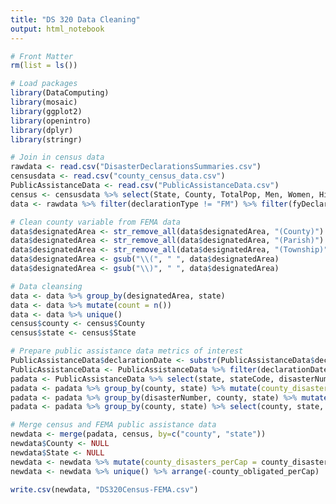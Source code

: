 ---
title: "DS 320 Data Cleaning"
output: html_notebook
---

```{r}
# Front Matter
rm(list = ls())

# Load packages
library(DataComputing)
library(mosaic)
library(ggplot2)
library(openintro)
library(dplyr)
library(stringr)
```

```{r}
# Join in census data
rawdata <- read.csv("DisasterDeclarationsSummaries.csv")
censusdata <- read.csv("county_census_data.csv")
PublicAssistanceData <- read.csv("PublicAssistanceData.csv")
census <- censusdata %>% select(State, County, TotalPop, Men, Women, Hispanic, White, Black, Native, Asian, Pacific, Income, Poverty, Unemployment)
data <- rawdata %>% filter(declarationType != "FM") %>% filter(fyDeclared > 1999) %>% filter(paProgramDeclared == 1) %>% filter(designatedArea != 'Statewide') %>% select(designatedArea, state) 

# Clean county variable from FEMA data
data$designatedArea <- str_remove_all(data$designatedArea, "(County)")
data$designatedArea <- str_remove_all(data$designatedArea, "(Parish)")
data$designatedArea <- str_remove_all(data$designatedArea, "(Township)")
data$designatedArea <- gsub("\\(", " ", data$designatedArea)
data$designatedArea <- gsub("\\)", " ", data$designatedArea)

# Data cleansing
data <- data %>% group_by(designatedArea, state)
data <- data %>% mutate(count = n())
data <- data %>% unique()
census$county <- census$County
census$state <- census$State

# Prepare public assistance data metrics of interest
PublicAssistanceData$declarationDate <- substr(PublicAssistanceData$declarationDate, 0, 4)
PublicAssistanceData <- PublicAssistanceData %>% filter(declarationDate > 1999)
padata <- PublicAssistanceData %>% select(state, stateCode, disasterNumber, county, totalObligated) %>% group_by(disasterNumber, county, state) %>% unique()
padata <- padata %>% group_by(county, state) %>% mutate(county_disaster_count = n())
padata <- padata %>% group_by(disasterNumber, county, state) %>% mutate(countyObligated = sum(totalObligated))
padata <- padata %>% group_by(county, state) %>% select(county, state, county_disaster_count, countyObligated) %>% unique()

# Merge census and FEMA public assistance data
newdata <- merge(padata, census, by=c("county", "state"))
newdata$County <- NULL
newdata$State <- NULL
newdata <- newdata %>% mutate(county_disasters_perCap = county_disaster_count/TotalPop) %>% mutate(county_obligated_perCap = countyObligated/TotalPop)
newdata <- newdata %>% unique() %>% arrange(-county_obligated_perCap)

write.csv(newdata, "DS320Census-FEMA.csv")
```










